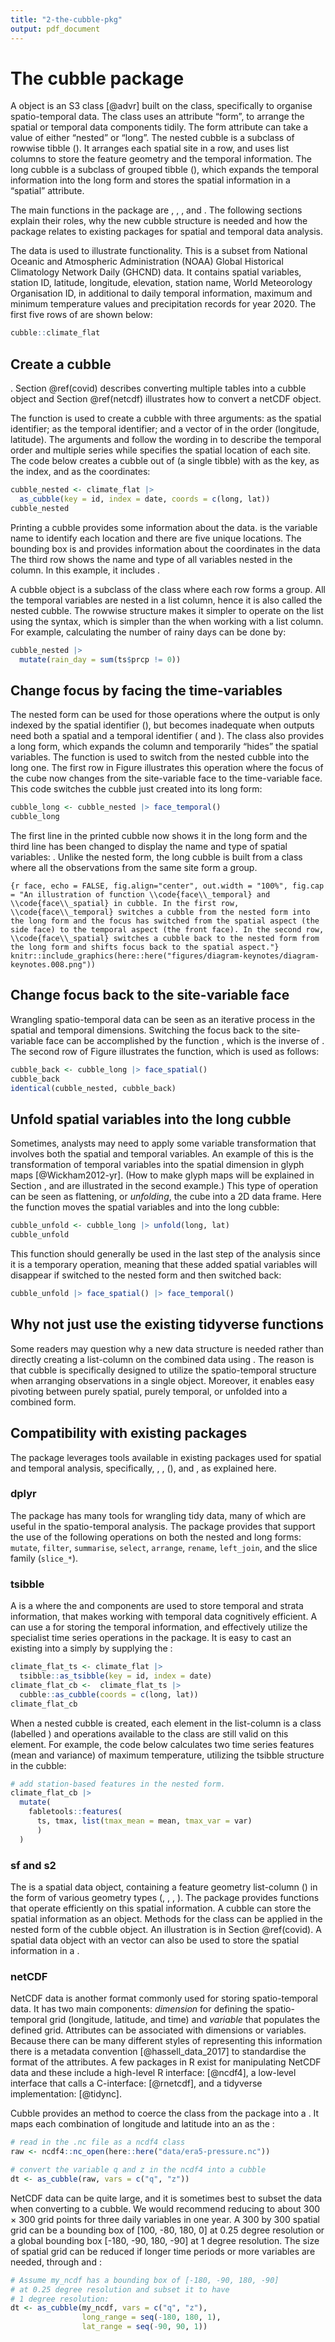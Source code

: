 ```yaml
---
title: "2-the-cubble-pkg"
output: pdf_document
---
```


# The cubble package {#cubble}

A \code{cubble} object is an S3 class [@advr] built on the \code{tibble} class, specifically to organise spatio-temporal data. The \code{cubble} class uses an attribute "form",  to arrange the spatial or temporal data components tidily. The form attribute can take a value of either "nested" or "long". The nested cubble is a subclass of rowwise tibble (\code{rowwise_df}). It arranges each spatial site in a row, and uses list columns to store the feature geometry and the temporal information. The long cubble is a subclass of grouped tibble (\code{grouped_df}), which expands the temporal information into the long form and stores the spatial information in a "spatial" attribute.

<!-- A cubble is a data object that arranges spatio-temporal information in a spatial and temporal tidy way. It uses two forms to achieve this: the nested form presents the spatial variables, including the feature geometry, and nests the temporal information for spatial wrangling. The long form expands the temporal information and stashes the spatial variables for temporal wrangling. A benefit of cubble is that it interfaces directly with existing spatial and temporal data wrangling packages. For example, operations on feature geometry from the \code{sf} package and temporal operations, i.e., temporal ordering, duplication check. and gap filling, from the \code{tsibble} package.  -->



The main functions in the package are \code{as_cubble()}, \code{face_spatial()}, \code{face_temporal()}, and \code{unfold()}. The following sections explain their roles, why the new cubble structure is needed and how the package relates to existing packages for spatial and temporal data analysis.

The data \code{climate_flat} is used to illustrate \pkg{cubble} functionality. This is a subset from National Oceanic and Atmospheric Administration (NOAA) Global Historical Climatology Network Daily (GHCND) data. It contains spatial variables, station ID, latitude, longitude, elevation, station name, World Meteorology Organisation ID, in additional to daily temporal information,  maximum and minimum temperature values and precipitation records for year 2020. The first five rows of \code{climate_flat} are shown below:

```r
cubble::climate_flat
```

## Create a cubble {#create}

\sherry{A cubble can be created from various common spatio-temporal data formats, including basic R objects like tibble, tsibble, sf}. Section \@ref(covid) describes converting multiple tables into a cubble object and Section \@ref(netcdf) illustrates how to convert a netCDF object.

The function \code{as_cubble()} is used to create a cubble with three arguments: \code{key} as the spatial identifier; \code{index} as the temporal identifier; and a vector of \code{coords} in the order  (longitude, latitude). The arguments \code{key} and \code{index} follow the wording in \pkg{tsibble} to describe the temporal order and multiple series while \code{coords} specifies the spatial location of each site. The code below creates a cubble out of \code{climate_flat} (a single tibble) with \code{id} as the key, \code{date} as the index, and \code{c(long, lat)} as the coordinates:

```r
cubble_nested <- climate_flat |>
  as_cubble(key = id, index = date, coords = c(long, lat))
cubble_nested
```

Printing a cubble provides some information about the data. \code{id} is the variable name to identify each location and there are five unique locations. The bounding box is \code{[115.97, -32.94, 133.55, -12.42]} and provides information about the coordinates in the data The third row shows the name and type of all variables nested in the \code{ts} column. In this example, it includes \code{date [date], prcp [dbl], tmax [dbl], tmin [dbl]}.

A cubble object is a subclass of the \code{rowwise_df} class where each row forms a group. All the temporal variables are nested in a list column, hence it is also called the nested cubble. The rowwise structure makes it simpler to operate on the list using the \code{mutate()} syntax, which is simpler than the \code{purr::map()} when working with a list column. For example, calculating the number of rainy days can be done by:

```r
cubble_nested |>
  mutate(rain_day = sum(ts$prcp != 0))
```


## Change focus by facing the time-variables

The nested form can be used for those operations where the output is only indexed by the spatial identifier (\code{key}), but becomes inadequate when outputs need both a spatial and a temporal identifier (\code{key} and \code{index}). The \pkg{cubble} class also provides a long form, which expands the \code{ts} column and temporarily "hides" the spatial variables. The function \code{face_temporal()} is used to switch from the nested cubble into the long one. The first row in Figure \ref{fig:face} illustrates this operation where the focus of the cube now changes from the site-variable face to the time-variable face. This code switches the cubble just created into its long form:

```r
cubble_long <- cubble_nested |> face_temporal()
cubble_long
```

The first line in the printed cubble now shows it in the long form and the third line has been changed to display the name and type of spatial variables: \code{lat [dbl], long [dbl], elev [dbl], name [chr], wmo_id [dbl]}. Unlike the nested form, the long cubble is built from a \code{grouped_df} class where all the observations from the same site form a group.

```{r face, echo = FALSE, fig.align="center", out.width = "100%", fig.cap = "An illustration of function \\code{face\\_temporal} and \\code{face\\_spatial} in cubble. In the first row, \\code{face\\_temporal} switches a cubble from the nested form into the long form and the focus has switched from the spatial aspect (the side face) to the temporal aspect (the front face). In the second row, \\code{face\\_spatial} switches a cubble back to the nested form from the long form and shifts focus back to the spatial aspect."}
knitr::include_graphics(here::here("figures/diagram-keynotes/diagram-keynotes.008.png"))
```

## Change focus back to the site-variable face

Wrangling spatio-temporal data can be seen as an iterative process in the spatial and temporal dimensions. Switching the focus back to the site-variable face can be accomplished by the function \code{face_spatial()}, which is the inverse of \code{face_temporal()}. The second row of Figure \ref{fig:face} illustrates the function, which is used as follows:

```r
cubble_back <- cubble_long |> face_spatial()
cubble_back
identical(cubble_nested, cubble_back)
```

## Unfold spatial variables into the long cubble {#unfold}

Sometimes, analysts may need to apply some variable transformation that involves both the spatial and temporal variables. An example of this is the transformation of temporal variables into the spatial dimension in glyph maps [@Wickham2012-yr]. (How to make glyph maps will be explained in Section \ref{st_transformation}, and are illustrated in the second example.) This type of operation can be seen as flattening, or *unfolding*, the cube into a 2D data frame. Here the function \code{unfold()} moves the spatial variables \code{long} and \code{lat} into the long cubble:

```r
cubble_unfold <- cubble_long |> unfold(long, lat)
cubble_unfold
```

This function should generally be used in the last step of the analysis since it is a temporary operation, meaning that these added spatial variables will disappear if switched to the nested form and then switched back:

```r
cubble_unfold |> face_spatial() |> face_temporal()
```

<!-- https://www.jstatsoft.org/style#my-latex-paper-does-not-compile-when-there-is-jss-markup-in-section-titles-what-should-i-do -->

## Why not just use the existing tidyverse functions {#tidyverse}

<!-- \subsection[Why not just use]{Why not just use \code{dplyr::nest\_by()}?} -->

Some readers may question why a new data structure is needed rather than directly creating a list-column  on the combined data using \code{dplyr::nest_by()}. The reason is that cubble is specifically designed to utilize the spatio-temporal structure when arranging observations in a single object. Moreover, it enables easy pivoting between purely spatial, purely temporal, or unfolded into a combined form.

<!-- Some readers may raise the question why a new data structure rather than using \code{dplyr::nest_by()} on the combined data to directly create a list-column. While \code{nest_by()} and its inverse \code{unnest()} can mimic the nested form in cubble, cubble can be seen as an attempt to arrange variables from different observational units into a single object, specifically for spatio-temporal data. The benefit of arranging everything in a single object is that there is no need to manually split and join variables in the data. For various spatial, temporal, or spatio-temporal tasks, the data format required can alternate among a pure spatial, pure temporal, or a combined format. Analysts will need to manually split the combined data into a spatial or temporal one, or join them into a combined one. \pkg{Cubble} simplifies this switch of format with a nested and long form and allowing spatial variables to be unfolded into the long form for a combined data all in a single data object. -->

## Compatibility with existing packages {#compact}

The \code{cubble} package leverages tools available in existing packages used for spatial and temporal analysis, specifically, \code{dplyr}, \code{tsibble}, \code{sf} (\code{s2}), and \code{netcdf4}, as explained here.

### dplyr

The \code{dplyr} package has many tools for wrangling tidy data,  many of which are useful in the spatio-temporal analysis. The \code{cubble} package provides \code{methods} that support the use of the following \code{dplyr} operations on both the nested and long forms: `mutate`, `filter`, `summarise`, `select`, `arrange`, `rename`, `left_join`, and the slice family (`slice_*`).

### tsibble

A \code{tsibble} is a \code{tibble} where the \code{index} and \code{key} components are used to store temporal and strata information, that makes working with temporal data cognitively efficient. A \code{cubble} can use a \code{tsibble} for storing the temporal information, and effectively utilize the specialist time series operations in the \code{tsibble} package. It is easy to cast an existing \code{tsibble} into a \code{cubble} simply by supplying the \code{coords}:

```r
climate_flat_ts <- climate_flat |> 
  tsibble::as_tsibble(key = id, index = date)
climate_flat_cb <-  climate_flat_ts |> 
  cubble::as_cubble(coords = c(long, lat))
climate_flat_cb
```

When a nested cubble is created, each element in the list-column \code{ts} is a \code{tsibble} class (labelled \code{tbl_ts})  and operations available to the \code{tsibble} class are still valid on this element. For example, the code below calculates two time series features (mean and variance) of maximum temperature, utilizing the tsibble structure in the cubble:

```r
# add station-based features in the nested form.
climate_flat_cb |> 
  mutate(
    fabletools::features(
      ts, tmax, list(tmax_mean = mean, tmax_var = var)
      )
  )
```

### sf and s2

The \code{sf} is a spatial data object, containing a feature geometry list-column (\code{sfc}) in the form of various geometry types (\code{POINT}, \code{LINESTRING}, \code{POLYGON}, \code{MULTIPOLYGON}). The \code{sf} package provides functions that operate efficiently on this spatial information. A cubble can store the spatial information as an \code{sf} object. Methods for the \code{sfc} class can be applied in the nested form of the cubble object.  An illustration is in Section \@ref(covid). A spatial data object with an \code{s2} vector can also be used to store the spatial information in a \code{cubble}.


<!-- These spatial operations are also valuable for spatio-temporal data analysis, but an \code{sf} object *usually* does not contain temporal variables. This means \code{sf} cannot be directly cast into a \code{cubble}, however, \code{cubble} does support \code{sfc} columns in the nested form and spatial operations applied to the \code{sfc} column in \code{sf} can still be applied to the \code{sfc} column in a cubble. The following example shows how to create an \code{sfc} column of \code{POINT} type from latitude and longitude in cubble. Then \code{sf::st_within} is used to add the state \code{MULTIPOLYGON} of each weather station before a coordinate transformation is made. -->

<!-- ```{r echo = TRUE} -->
<!-- library(sf) -->
<!-- # create a cubble -->
<!-- cb <- climate_flat |> -->
<!--   cubble::as_cubble(key = id, index = date, coords = c(long, lat)) -->

<!-- aus <- ozmaps::abs_ste -->

<!-- dt <- cb |> -->
<!--   mutate( -->
<!--     # create `sfc` column based on long and lat -->
<!--     ll = st_sfc( -->
<!--       purrr::map2(long, lat, ~st_point(c(.x, .y))), -->
<!--       crs = st_crs(aus)), -->

<!--     # append state multi-polygon based on the `sfc` created -->
<!--     state = aus$geometry[st_within(ll, aus, sparse = FALSE)], -->

<!--     # adopt a different projection: lambert conformal conic (EPSG:3112) -->
<!--     state = st_transform(state, crs = "EPSG:3112") -->
<!--     ) -->

<!-- dt -->
<!-- ``` -->

<!-- An \pkg{s2} \code{lnglat} vector can similarly be created as an \code{sfc} in cubble before using any \code{s2}-prefixed function: -->

<!-- ```{r echo = TRUE} -->
<!-- library(s2) -->
<!-- # Western Australia map -->
<!-- wa <- ozmaps::abs_ste |> filter(NAME == "Western Australia") -->

<!-- # mutate a `s2_lnglat` vector on `cb` created in the last chunk -->
<!-- cb |> -->
<!--   mutate(ll = s2_lnglat(long, lat)) |> -->
<!--   filter(s2_within(ll, wa)) -->
<!-- ``` -->


### netCDF {#netcdf}

NetCDF data is another format commonly used for storing spatio-temporal data. It has two main components: *dimension* for defining the spatio-temporal grid (longitude, latitude, and time) and *variable* that populates the defined grid. Attributes  can be associated with dimensions or variables. Because there can be many different styles of representing this information there is a metadata convention [@hassell_data_2017] to standardise the format of the attributes. A few packages in R exist for manipulating NetCDF data and these include a high-level R interface: \pkg{ncdf4} [@ncdf4], a low-level interface that calls a C-interface: \pkg{RNetCDF} [@rnetcdf], and a tidyverse implementation: \pkg{tidync} [@tidync].

Cubble provides an \code{as_cubble()} method to coerce the \code{ncdf4} class from the \pkg{ncdf4} package into a \code{cubble}. It maps each combination of longitude and latitude into an \code{id} as the \code{key}:

```r
# read in the .nc file as a ncdf4 class
raw <- ncdf4::nc_open(here::here("data/era5-pressure.nc"))

# convert the variable q and z in the ncdf4 into a cubble
dt <- as_cubble(raw, vars = c("q", "z"))
```

NetCDF data can be quite large, and it is sometimes best to subset the data when converting to a cubble. We would recommend reducing to about 300 $\times$ 300 grid points for three daily variables in one year. A 300 by 300 spatial grid can be a bounding box of [100, -80, 180, 0] at 0.25 degree resolution or a global bounding box [-180, -90, 180, -90] at 1 degree resolution.
The size of spatial grid can be reduced if longer time periods or more variables are needed, through \code{long_range} and \code{lat_range}:

```r
# Assume my_ncdf has a bounding box of [-180, -90, 180, -90]
# at 0.25 degree resolution and subset it to have
# 1 degree resolution:
dt <- as_cubble(my_ncdf, vars = c("q", "z"),
                long_range = seq(-180, 180, 1),
                lat_range = seq(-90, 90, 1))
```
